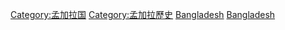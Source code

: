 {{Catnav|頁面分類|地理|国家|按國家分類|各國歷史}}
{{Catnav|頁面分類|地理|国家|亚洲国家|孟加拉国}}
{{Catnav|頁面分類|各種主題的頁面分類|按國家分類|各國歷史}}
{{Catnav|頁面分類|历史|各國歷史}}
{{Commons category|History of Bangladesh}}

[[Category:孟加拉国|Category:孟加拉国]]
[[Category:孟加拉歷史|Category:孟加拉歷史]]
[[Category:南亚历史|Bangladesh]]
[[Category:亞洲各國歷史|Bangladesh]]